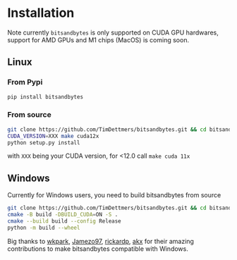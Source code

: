 # Installation

Note currently `bitsandbytes` is only supported on CUDA GPU hardwares, support for AMD GPUs and M1 chips (MacOS) is coming soon.

<hfoptions id="OS system">
<hfoption id="Linux">

## Linux

### From Pypi

```bash
pip install bitsandbytes
```

### From source

```bash
git clone https://github.com/TimDettmers/bitsandbytes.git && cd bitsandbytes/
CUDA_VERSION=XXX make cuda12x
python setup.py install
```

with `XXX` being your CUDA version, for <12.0 call `make cuda 11x`

</hfoption>
<hfoption id="Windows">

## Windows

Currently for Windows users, you need to build bitsandbytes from source

```bash
git clone https://github.com/TimDettmers/bitsandbytes.git && cd bitsandbytes/
cmake -B build -DBUILD_CUDA=ON -S .
cmake --build build --config Release
python -m build --wheel
```

Big thanks to [wkpark](https://github.com/wkpark), [Jamezo97](https://github.com/Jamezo97), [rickardp](https://github.com/rickardp), [akx](https://github.com/akx) for their amazing contributions to make bitsandbytes compatible with Windows.

</hfoption>
</hfoptions>
